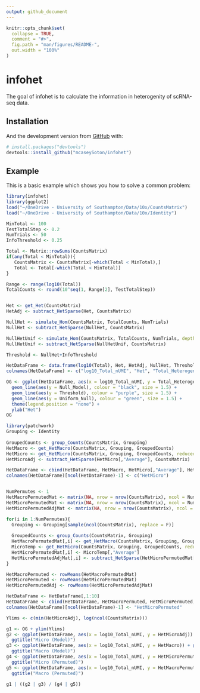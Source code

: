 ```yaml
---
output: github_document
---
```


<!-- README.md is generated from README.Rmd. Please edit that file -->

```r
knitr::opts_chunk$set(
  collapse = TRUE,
  comment = "#>",
  fig.path = "man/figures/README-",
  out.width = "100%"
)
```

# infohet

<!-- badges: start -->
<!-- badges: end -->

The goal of infohet is to calculate the information in heterogenity of scRNA-seq data.

## Installation

And the development version from [GitHub](https://github.com/) with:

``` r
# install.packages("devtools")
devtools::install_github("mcaseySoton/infohet")
```
## Example

This is a basic example which shows you how to solve a common problem:

```r
library(infohet)
library(ggplot2)
load("~/OneDrive - University of Southampton/Data/10x/CountsMatrix")
load("~/OneDrive - University of Southampton/Data/10x/Identity")

MinTotal <- 100
TestTotalStep <- 0.2
NumTrials <- 50
InfoThreshold <- 0.25

Total <- Matrix::rowSums(CountsMatrix)
if(any(Total < MinTotal)){
   CountsMatrix <- CountsMatrix[-which(Total < MinTotal),]
   Total <- Total[-which(Total < MinTotal)]
}

Range <- range(log10(Total))
TotalCounts <- round(10^seq(1, Range[2], TestTotalStep))


Het <- get_Het(CountsMatrix)
HetAdj <- subtract_HetSparse(Het, CountsMatrix)

NullHet <- simulate_Hom(CountsMatrix, TotalCounts, NumTrials)
NullHet <- subtract_HetSparse(NullHet, CountsMatrix)

NullHetUnif <- simulate_Hom(CountsMatrix, TotalCounts, NumTrials, depth_adjusted = F)
NullHetUnif <- subtract_HetSparse(NullHetUnif, CountsMatrix)

Threshold <- NullHet+InfoThreshold

HetDataFrame <- data.frame(log10(Total), Het, HetAdj, NullHet, Threshold, HetAdj > Threshold, NullHetUnif)
colnames(HetDataFrame) <- c("log10_Total_nUMI", "Het", "Total_Heterogeneity", "Null_Model", "Threshold", "Selected", "Uniform_Null")

OG <- ggplot(HetDataFrame, aes(x = log10_Total_nUMI, y = Total_Heterogeneity, colour = Selected)) + geom_point() +
  geom_line(aes(y = Null_Model), colour = "black", size = 1.5) +
  geom_line(aes(y = Threshold), colour = "purple", size = 1.5) +
  geom_line(aes(y = Uniform_Null), colour = "green", size = 1.5) +
  theme(legend.position = "none") +
  ylab("Het")
OG
```


```r
library(patchwork)
Grouping <- Identity
  
GroupedCounts <- group_Counts(CountsMatrix, Grouping)
HetMacro <- get_HetMacro(CountsMatrix, Grouping, GroupedCounts)
HetMicro <- get_HetMicro(CountsMatrix, Grouping, GroupedCounts, reduced = F)
HetMicroAdj <- subtract_HetSparse(HetMicro[,"Average"], CountsMatrix)

HetDataFrame <- cbind(HetDataFrame, HetMacro, HetMicro[,"Average"], HetMicroAdj)
colnames(HetDataFrame)[ncol(HetDataFrame)-1] <- c("HetMicro")


NumPermutes <- 1
HetMacroPermutedMat <- matrix(NA, nrow = nrow(CountsMatrix), ncol = NumPermutes)
HetMicroPermutedMat <- matrix(NA, nrow = nrow(CountsMatrix), ncol = NumPermutes)
HetMicroPermutedAdjMat <- matrix(NA, nrow = nrow(CountsMatrix), ncol = NumPermutes)

for(i in 1:NumPermutes){
  Grouping <- Grouping[sample(ncol(CountsMatrix), replace = F)]
    
  GroupedCounts <- group_Counts(CountsMatrix, Grouping)
  HetMacroPermutedMat[,i] <- get_HetMacro(CountsMatrix, Grouping, GroupedCounts)
  MicroTemp <- get_HetMicro(CountsMatrix, Grouping, GroupedCounts, reduced = F)
  HetMicroPermutedMat[,i] <- MicroTemp[,"Average"]
  HetMicroPermutedAdjMat[,i] <- subtract_HetSparse(HetMicroPermutedMat[,i], CountsMatrix)
}

HetMacroPermuted <- rowMeans(HetMacroPermutedMat)
HetMicroPermuted <- rowMeans(HetMicroPermutedMat)
HetMicroPermutedAdj <- rowMeans(HetMicroPermutedAdjMat)

HetDataFrame <- HetDataFrame[,1:10]
HetDataFrame <- cbind(HetDataFrame, HetMacroPermuted, HetMicroPermuted, HetMicroPermutedAdj)
colnames(HetDataFrame)[ncol(HetDataFrame)-1] <- "HetMicroPermuted"

Ylims <- c(min(HetMicroAdj), log(ncol(CountsMatrix)))

g1 <- OG + ylim(Ylims)
g2 <- ggplot(HetDataFrame, aes(x = log10_Total_nUMI, y = HetMicroAdj)) + geom_point() + ylim(Ylims) + xlab("") + ylab("") +
  ggtitle("Micro (Model)")
g3 <- ggplot(HetDataFrame, aes(x = log10_Total_nUMI, y = HetMacro)) + geom_point() + ylim(Ylims) + xlab("") + ylab("") +
  ggtitle("Macro (Model)")
g4 <- ggplot(HetDataFrame, aes(x = log10_Total_nUMI, y = HetMicroPermutedAdj)) + geom_point() + ylim(Ylims) + xlab("") + ylab("") +
  ggtitle("Micro (Permuted)")
g5 <- ggplot(HetDataFrame, aes(x = log10_Total_nUMI, y = HetMacroPermuted)) + geom_point() + ylim(Ylims) + xlab("") + ylab("") +
  ggtitle("Macro (Permuted)")

g1 | ((g2 | g3) / (g4 | g5))
```


